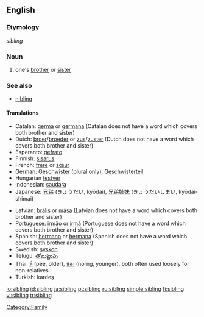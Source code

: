 ==English==

===Etymology===
{{OE.}} ''sibling'' 

===Noun===
{{wikipedia}}
{{en-noun}}

#one's [[brother]] or [[sister]]

===See also===
*[[nibling]]

====Translations====
{{top}}
*Catalan: [[germà]] {{m}} or [[germana]] {{f}} (Catalan does not have a word which covers both brother and sister)
*Dutch: [[broer]]/[[broeder]] {{m}} or [[zus]]/[[zuster]] {{f}} (Dutch does not have a word which covers both brother and sister)
*Esperanto: [[gefrato]]
*Finnish: [[sisarus]]
*French: [[frère]] {{m}} or [[sœur]] {{f}}
*German: [[Geschwister]] {{n}} (plural only), [[Geschwisterteil]] {{n}}
*Hungarian [[testvér]]
*Indonesian: [[saudara]]
*Japanese: [[兄弟]] (きょうだい, kyōdai), [[兄弟姉妹]] (きょうだいしまい, kyōdai-shimai)
{{mid}}
*Latvian: [[brālis]] {{m}} or [[māsa]] {{f}} (Latvian does not have a word which covers both brother and sister)
*Portuguese: [[irmão]] {{m}} or [[irmã]] {{f}} (Portuguese does not have a word which covers both brother and sister)
*Spanish: [[hermano]] {{m}} or [[hermana]] {{f}} (Spanish does not have a word which covers both brother and sister)
*Swedish: [[syskon]] {{n}}
*Telugu: [[తోబుట్టువు]]
*Thai: [[พี่]] (pee, older), [[น้อง]] (norng, younger), both often used loosely for non-relatives
*Turkish: kardeş
{{bottom}}

[[Category:Family]]

[[io:sibling]]
[[id:sibling]]
[[ja:sibling]]
[[pt:sibling]]
[[ru:sibling]]
[[simple:sibling]]
[[fi:sibling]]
[[vi:sibling]]
[[tr:sibling]]